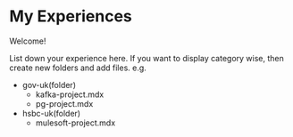 # My Experiences

Welcome!

List down your experience here.
If you want to display category wise, then create new folders and add files.
e.g.
- gov-uk(folder)
    - kafka-project.mdx
    - pg-project.mdx
- hsbc-uk(folder)
    - mulesoft-project.mdx
